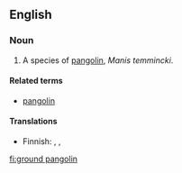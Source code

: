 {{wikipedia|pangolin}}
==English==

===Noun===
{{en-noun|sg=[[ground]] [[pangolin]]}}

# A species of [[pangolin]], ''Manis temmincki''.

====Related terms====
*[[pangolin]]

====Translations====
{{trans-top}}
*Finnish: {{t-|fi|temminckinmuurahaiskäpy}}, {{t-|fi|kapinmuurahaiskäpy}}, {{t-|fi|aromuurahaiskäpy}}
{{trans-bottom}}

[[fi:ground pangolin]]